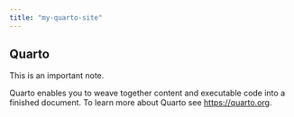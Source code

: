 ```yaml
---
title: "my-quarto-site"
---
```


## Quarto

::: callout
This is an important note.
:::

Quarto enables you to weave together content and executable code into a finished document. To learn more about Quarto see <https://quarto.org>.
